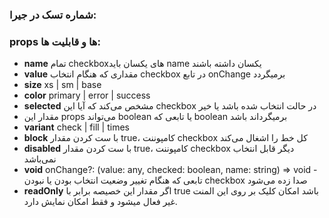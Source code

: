<!-- Checkbox.stories.mdx -->


<Meta title="COMPONENTS/Atoms/Checkbox/Docs" />

### شماره تسک در جیرا:



### props ها و قابلیت ها:

- **name** تمام checkboxهای یکسان باید name یکسان داشته باشند
- **value** مقداری که هنگام انتخاب checkbox در تابع onChange برمیگردد
- **size** xs | sm | base
- **color** primary | error | success
- **selected** مشخص می‌کند که آیا این checkbox در حالت انتخاب شده باشد یا خیر
- مقدار این props می‌تواند boolean یا تابعی که boolean برمیگرداند باشد
- **variant** check | fill | times
- **block** با ست کردن مقدار true، کامپوننت checkbox کل خط را اشغال می‌کند
- **disabled** با ست کردن مقدار true، کامپوننت checkbox دیگر قابل انتخاب نمی‌باشد
- **void**
onChange?: (value: any, checked: boolean, name: string) => void -
تابعی که هنگام تغییر وضعیت انتخاب بودن یا نبودن checkbox صدا زده می‌شود
- **readOnly** اگر مقدار این خصیصه برابر با true باشد امکان کلیک بر روی این المنت غیر فعال میشود و فقط امکان نمایش دارد.



